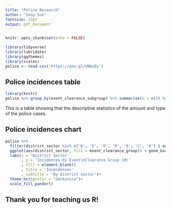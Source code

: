 ```yaml
---
title: "Police Research"
author: "Sony Suo"
fontsize: 12pt
output: pdf_document
---
```


```r
knitr::opts_chunk$set(echo = FALSE)
```
```r
library(tidyverse)
library(lubridate)
library(ggthemes)
library(scales)
police <- read.csv('https://goo.gl/nNAuDy')
```

## Police incidences table

```r
library(knitr)
police %>% group_by(event_clearance_subgroup) %>% summarise(n = n()) %>% kable(format = 'markdown')
```
This is a table showing that the descriptive statistics of the amount and type of the police cases.


## Police incidences chart

```r
police %>% 
  filter(district_sector %in% c('B', 'E', 'D', 'R', 'O', 'C', 'K') & event_clearance_group %in% c('TRAFFIC RELATED CALLS', 'FRAUD CALLS', 'BURGLARY', 'BIKE')) %>%
  ggplot(aes(district_sector, fill = event_clearance_group)) + geom_bar() +
  labs(x = 'District Sector'
       , y = 'Incidences by Event\nClearance Group (#)'
       , fill = element_blank()
       , title = 'Incendences'
       , subtitle = 'By district sector')+
  theme_hc(bgcolor = "darkunica")+
  scale_fill_pander()
```

## Thank you for teaching us R!
